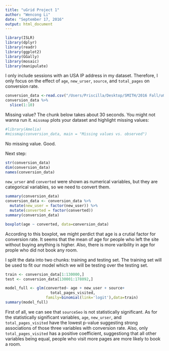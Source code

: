 ```yaml
---
title: "uGrid Project 1"
author: "Wencong Li"
date: "September 17, 2016"
output: html_document
---
```


```r
library(ISLR)
library(dplyr)
library(readr)
library(ggplot2)
library(GGally)
library(mosaic)
library(manipulate)
```

I only include sessions with an USA IP address in my dataset. Therefore, I only focus on the effect of `age`, `new_urser`, `source`, and `total_pages` on conversion rate. 
```r
conversion_data <-read.csv("/Users/Priscilla/Desktop/SMITH/2016 Fall/uGrid_lwc/Proj_1/conversion_data.csv")
conversion_data %>%
  slice(1:10)
```

Missing value?
The chunk below takes about 30 seconds. You might not wanna run it. `missmap` plots your dataset and highlight missing values:
```r
#library(Amelia)
#missmap(conversion_data, main = "Missing values vs. observed")
```
No missing value. Good. 


Next step: 
```r
str(conversion_data)
dim(conversion_data)
names(conversion_data)
```

`new_urser` and `converted` were shown as numerical variables, but they are categorical variables, so we need to convert them.
```r
summary(conversion_data)
conversion_data <- conversion_data %>%
  mutate(new_user = factor(new_user)) %>%
  mutate(converted = factor(converted))
summary(conversion_data)
```


```r
boxplot(age ~ converted, data=conversion_data)
```
According to this boxplot, we might perdict that age is a crutial factor for conversion rate. It seems that the mean of age for people who left the site without buying anything  is higher. Also, there is more varibility in age for prople who did not book any room.

I split the data into two chunks: training and testing set. The training set will be used to fit our model which we will be testing over the testing set.
```r
train <- conversion_data[1:130000,]
test <- conversion_data[130001:178092,]
```

```r
model_full <- glm(converted~ age + new_user + source+
                    total_pages_visited,
                  family=binomial(link='logit'),data=train)
summary(model_full)
```

First of all, we can see that `sourceSeo` is not statistically significant. As for the statistically significant variables, `age`, `new_urser`, and `total_pages_visited` have the lowest p-value suggesting strong associations of those three variables with conversion rate. Also, only `total_pages_visited` has a positive coefficient, suggestiong that all other variables being equal, people who visit more pages are more likely to book a room.



